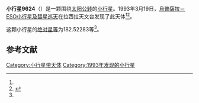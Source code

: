 {{Infobox planet
| bgcolour = #FFFFC0
| name = 9624
| symbol = 
| image = 
| caption = 
| discovery = yes
| discovery_ref = 
| discoverer = [[烏普薩拉－ESO小行星及彗星巡天|烏普薩拉－ESO小行星及彗星巡天]]
| discovery_site = [[拉西拉天文台|拉西拉天文台]] 
| discovered = 1993年3月19日
| designations = yes
| mp_name = 
| named_after = 
| alt_names = 1993 FH38/ 1979 ST5 / 1991 XP6 / 1994 PY
| mp_category = [[主带小行星|主带小行星]]
| orbit_ref = <ref name="a">[http://ssd.jpl.nasa.gov/sbdb.cgi?sstr=9624 9624] {{Wayback|url=http://ssd.jpl.nasa.gov/sbdb.cgi?sstr=9624 |date=20210816014243 }}，小行星數據庫瀏覽器（JPL Small-Body Database Browser）－[[美国国家航空航天局|美国国家航空航天局]]喷气推进实验室</ref>
| epoch = 2456400.5 (2013年4月18日更新)
| aphelion = {{convert|2.8732094|AU|km|3|abbr=on|lk=out}}
| perihelion = {{convert|1.9625108|AU|km|3|abbr=on}}
| semimajor = {{convert|2.4178601|AU|km|3|abbr=on}}
| eccentricity = 0.1883274
| period = 1373.236012 [[日|日]]<br />3.76[[儒略年|儒略年]]
| avg_speed = 
| inclination = 3.09470
| asc_node = 147.55748
| mean_anomaly = 
| arg_peri = 182.52283
| satellites = 
| physical_characteristics = yes
| dimensions = 
| mass = 
| density = 
| surface_grav = 
| escape_velocity = 
| sidereal_day = 
| axial_tilt = 
| pole_ecliptic_lat = 
| pole_ecliptic_lon = 
| albedo = 
| temperatures= 
| temp_name1 = 
| mean_temp_1 = 
| max_temp_1 = 
| temp_name2 = 
| max_temp_2 = 
| spectral_type = 
| abs_magnitude = 182.52283
}}

'''小行星9624'''（{{lang-en|9624}}）是一颗围绕[[太阳|太阳]][[公转|公转]]的[[小行星|小行星]]。1993年3月19日，[[烏普薩拉－ESO小行星及彗星巡天|烏普薩拉－ESO小行星及彗星巡天]]在拉西拉天文台发现了此天体<ref name="a" /><ref>{{cite news|title=小行星列表|url=http://cfa-www.harvard.edu/iau/lists/NumberedMPs.txt|accessdate=2013-07-08|newspaper=哈佛大学|archive-date=2008-05-17|archive-url=https://web.archive.org/web/20080517010638/http://cfa-www.harvard.edu/iau/lists/NumberedMPs.txt|dead-url=no}}</ref>。

这颗小行星的[[绝对星等|绝对星等]]为182.52283等<ref name="a" />。

==参考文献==
{{reflist}}
{{Minor Planet Number|[[小行星9623|小行星9623]]|[[小行星9625|小行星9625]]}}

{{小天体}}

[[Category:小行星带天体|Category:小行星带天体]]
[[Category:1993年发现的小行星|Category:1993年发现的小行星]]

{{asteroid-stub}}